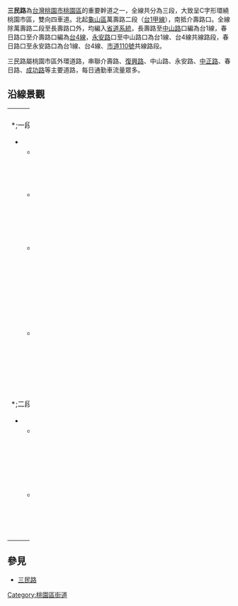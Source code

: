 {{Infobox TwRoad2|
|bgcolorh=DARKGREEN
|colorh=white
|code=
|name=三民路
|enname=Sanmin Road<br />[[File:TW_PHW1.svg|20px]][[File:TW_PHW4.svg|20px]][[File:TW_CHW110.svg|20px]]
|level=省道
|speedhigh=60
|length=4.2
|sec=一~三段
|lastext=
|line=雙向各二快車道
|start=
|end=
|junc=[[萬壽路_(桃園市)|萬壽路]]、[[長壽路_(桃園市)|長壽路]]、[[成功路_(桃園區)|成功路]]<br/>[[中山東路_(桃園區)|中山東路]]、[[春日路_(桃園市)|春日路]]、[[民生路_(桃園區)|民生路]]<br/>[[中正路_(桃園區)|中正路]]、[[民權路_(桃園區)|民權路]]、[[民族路_(桃園區)|民族路]]<br/>[[永安路_(桃園區)|永安路]]、[[中山路_(桃園區)|中山路]]、[[中華路_(桃園區)|中華路]]<br/>[[復興路_(桃園區)|復興路]]、[[建國路_(桃園區)|建國路]]、[[介壽路_(桃園市)|介壽路]]
|img=
|cap=
|size=
|left=介壽路
|right=萬壽路
|leftlink=介壽路_(桃園市)
|leftdirection=W
|rightlink=萬壽路_(桃園市)
|rightdirection=E
|SN=
|SNtype=
|SNNum=
|SN2=
|SN2type=
|SN2Num=
|SN3=
|SN3type=
|SN3Num=
}}
'''三民路'''為[[台灣|台灣]][[桃園市|桃園市]][[桃園區|桃園區]]的重要幹道之一，全線共分為三段，大致呈C字形環繞桃園市區，雙向四車道。北起[[龜山區|龜山區]]萬壽路二段（[[台1線|台1甲線]]），南抵介壽路口。全線除萬壽路二段至長壽路口外，均編入[[台灣省道|省道系統]]，長壽路至[[中山路_(桃園區)|中山路]]口編為台1線，春日路口至介壽路口編為[[台4線|台4線]]，[[永安路_(桃園區)|永安路]]口至中山路口為台1線、台4線共線路段，春日路口至永安路口為台1線、台4線、[[市道110號|市道110號]]共線路段。

三民路屬桃園市區外環道路，串聯介壽路、[[復興路_(桃園區)|復興路]]、中山路、永安路、[[中正路_(桃園區)|中正路]]、春日路、[[成功路_(桃園區)|成功路]]等主要道路，每日通勤車流量眾多。

==沿線景觀==
{| border="0" cellpadding="5" width="100%"
|----- valign="top"
| width="50%" | || width="50%" | 
|-----
| valign="top" |

*;一段
**[[桃園巨蛋|桃園巨蛋]]
**[[桃園市議會|桃園市議會]]
**[[桃園國民運動中心|桃園國民運動中心]]
**[[三民運動公園|三民運動公園]]

*;二段
**[[朝陽森林公園|朝陽森林公園]]
**[[青溪公園|青溪公園]]
| valign="top" |

*;三段
**[[民族公園_(桃園區)|民族公園]]
**[[桃園市桃園區成功國民小學|市立成功國小]]
**[[桃園市立桃園國民中學|市立桃園國中]]
**[[南門市場_(桃園區)|南門市場]]
**[[桃園慈護宮|桃園慈護宮]]
**[[三民陸橋|三民陸橋]]
|}

==參見==
*[[三民路|三民路]]

{{桃園市桃園區重要道路}}

[[Category:桃園區街道|Category:桃園區街道]]


{{TW-road-stub}}